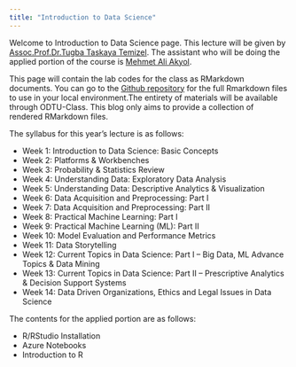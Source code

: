 ```yaml
---
title: "Introduction to Data Science"
---
```


Welcome to Introduction to Data Science page. This lecture will be given by [Assoc.Prof.Dr.Tugba Taskaya Temizel](https://blog.metu.edu.tr/ttemizel/). The assistant who will be doing the applied portion of the course is [Mehmet Ali Akyol](https://mehmetaliakyol.com). 

This page will contain the lab codes for the class as RMarkdown documents. You can go to the [Github repository](https://github.com/makyol/datascience) for the full Rmarkdown files to use in your local environment.The entirety of materials will be available through ODTU-Class. This blog only aims to provide a collection of rendered RMarkdown files.

The syllabus for this year’s lecture is as follows:


* Week 1:	Introduction to Data Science: Basic Concepts
* Week 2:	Platforms & Workbenches
* Week 3:	Probability & Statistics Review
* Week 4:	Understanding Data: Exploratory Data Analysis
* Week 5:	Understanding Data: Descriptive Analytics & Visualization
* Week 6:	Data Acquisition and Preprocessing: Part I
* Week 7:	Data Acquisition and Preprocessing: Part II
* Week 8:	Practical Machine Learning: Part I
* Week 9:	Practical Machine Learning (ML): Part II
* Week 10: Model Evaluation and Performance Metrics
* Week 11: Data Storytelling
* Week 12: Current Topics in Data Science: Part I – Big Data, ML Advance Topics & Data Mining
* Week 13: Current Topics in Data Science: Part II – Prescriptive Analytics & Decision Support Systems
* Week 14: Data Driven Organizations, Ethics and Legal Issues in Data Science


The contents for the applied portion are as follows:

* R/RStudio Installation
* Azure Notebooks
* Introduction to R
<!-- * Descriptive statistics and visualization
* Missing data handling
* Dimensionality reduction and discretization
* Association mining
* Regression and time series
* Classification and model evaluation-->



